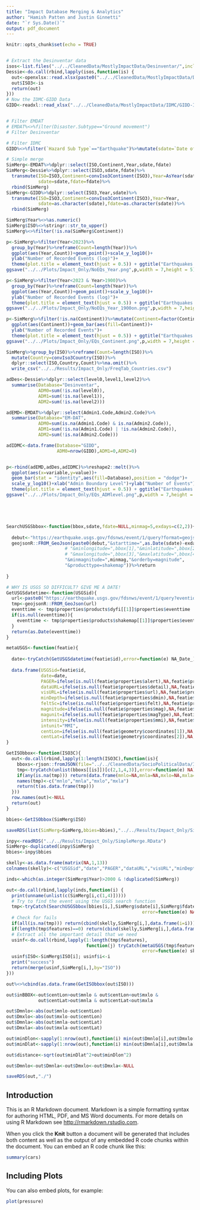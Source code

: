 ```yaml
---
title: "Impact Database Merging & Analytics"
author: "Hamish Patten and Justin Ginnetti"
date: "`r Sys.Date()`"
output: pdf_document
---
```


```r

knitr::opts_chunk$set(echo = TRUE)


# Extract the Desinventar data
isos<-list.files("../../CleanedData/MostlyImpactData/Desinventar/",include.dirs = T,all.files = T,recursive = T,ignore.case = T); isos<-isos[!grepl(".xlsx",isos)]
Dessie<-do.call(rbind,lapply(isos,function(is) {
  out<-openxlsx::read.xlsx(paste0("../../CleanedData/MostlyImpactData/Desinventar/",is,"/",is,".xlsx"))
  out$ISO3<-is
  return(out)
}))
# Now the IDMC-GIDD Data
GIDD<-readxl::read_xlsx("../../CleanedData/MostlyImpactData/IDMC/GIDD-IDMC.xlsx")


# Filter EMDAT
# EMDAT%<>%filter(Disaster.Subtype=="Ground movement")
# Filter Desinventar

# Filter IDMC
GIDD%<>%filter(`Hazard Sub Type`=="Earthquake")%>%mutate(sdate=`Date of Event (start)`)%>%dplyr::select(-`Date of Event (start)`)

# Simple merge
SimMerg<-EMDAT%>%dplyr::select(ISO,Continent,Year,sdate,fdate)
SimMerg<-Dessie%>%dplyr::select(ISO3,sdate,fdate)%>%
  transmute(ISO=ISO3,Continent=convIso3Continent(ISO3),Year=AsYear(sdate),
            sdate=sdate,fdate=fdate)%>%
  rbind(SimMerg)
SimMerg<-GIDD%>%dplyr::select(ISO3,Year,sdate)%>%
  transmute(ISO=ISO3,Continent=convIso3Continent(ISO3),Year=Year,
            sdate=as.character(sdate),fdate=as.character(sdate))%>%
  rbind(SimMerg)

SimMerg$Year%<>%as.numeric()
SimMerg$ISO%<>%stringr::str_to_upper()
SimMerg%<>%filter(!is.na(SimMerg$Continent))

p<-SimMerg%>%filter(Year<2023)%>%
  group_by(Year)%>%reframe(Count=length(Year))%>%
  ggplot(aes(Year,Count))+geom_point()+scale_y_log10()+
  ylab("Number of Recorded Events (log)")+
  theme(plot.title = element_text(hjust = 0.5)) + ggtitle("Earthquakes Only");p
ggsave("../../Plots/Impact_Only/NoEQs_Year.png",p,width = 7,height = 5)

p<-SimMerg%>%filter(Year<2023 & Year>1900)%>%
  group_by(Year)%>%reframe(Count=length(Year))%>%
  ggplot(aes(Year,Count))+geom_point()+scale_y_log10()+
  ylab("Number of Recorded Events (log)")+
  theme(plot.title = element_text(hjust = 0.5)) + ggtitle("Earthquakes Only");p
ggsave("../../Plots/Impact_Only/NoEQs_Year_1900on.png",p,width = 7,height = 5)

p<-SimMerg%>%filter(!is.na(Continent))%>%mutate(Continent=factor(Continent))%>%
  ggplot(aes(Continent))+geom_bar(aes(fill=Continent))+
  ylab("Number of Recorded Events")+
  theme(plot.title = element_text(hjust = 0.5)) + ggtitle("Earthquakes Only");p
ggsave("../../Plots/Impact_Only/EQs_Continent.png",p,width = 7,height = 5)

SimMerg%>%group_by(ISO)%>%reframe(Count=length(ISO))%>%
  mutate(Country=convIso3Country(ISO))%>%
  dplyr::select(ISO,Country,Count)%>%na.omit()%>%
  write_csv("../../Results/Impact_Only/FreqTab_Countries.csv")

adDes<-Dessie%>%dplyr::select(level0,level1,level2)%>%
  summarise(Database="Desinventar",
            ADM0=sum(!is.na(level0)),
            ADM1=sum(!is.na(level1)),
            ADM2=sum(!is.na(level2)))

adEMD<-EMDAT%>%dplyr::select(Admin1.Code,Admin2.Code)%>%
  summarise(Database="EM-DAT",
            ADM0=sum(is.na(Admin1.Code) & is.na(Admin2.Code)),
            ADM1=sum(!is.na(Admin1.Code) | !is.na(Admin2.Code)),
            ADM2=sum(!is.na(Admin2.Code)))

adIDMC<-data.frame(Database="GIDD",
                   ADM0=nrow(GIDD),ADM1=0,ADM2=0)


p<-rbind(adEMD,adDes,adIDMC)%>%reshape2::melt()%>%
  ggplot(aes(x=variable,y=value))+
  geom_bar(stat = "identity",aes(fill=Database),position = "dodge")+
  scale_y_log10()+xlab("Admin Boundary Level")+ylab("Number of Events")+ylim(c(0,7000))+
  theme(plot.title = element_text(hjust = 0.5)) + ggtitle("Earthquakes Only");p
ggsave("../../Plots/Impact_Only/EQs_ADMlevel.png",p,width = 7,height = 5)





SearchUSGSbbox<-function(bbox,sdate,fdate=NULL,minmag=5,exdays=c(2,2)){
  
  debut<-"https://earthquake.usgs.gov/fdsnws/event/1/query?format=geojson"
  geojsonR::FROM_GeoJson(paste0(debut,"&starttime=",as.Date(sdate)-exdays[1],"&endtime=",as.Date(fdate)+exdays[1],
                      # "&minlongitude=",bbox[1],"&minlatitude=",bbox[2],
                      # "&maxlongitude=",bbox[3],"&maxlatitude=",bbox[4],
                      "&minmagnitude=",minmag,"&orderby=magnitude",
                      "&producttype=shakemap"))%>%return
  
}

# WHY IS USGS SO DIFFICULT? GIVE ME A DATE!
GetUSGSdatetime<-function(USGSid){
  url<-paste0("https://earthquake.usgs.gov/fdsnws/event/1/query?eventid=",USGSid,"&format=geojson")
  tmp<-geojsonR::FROM_GeoJson(url)
  eventtime <- tmp$properties$products$dyfi[[1]]$properties$eventtime
  if(is.null(eventtime)){
    eventtime <- tmp$properties$products$shakemap[[1]]$properties$eventtime
  }
  return(as.Date(eventtime))
}

metaUSGS<-function(featie){
  
  date<-tryCatch(GetUSGSdatetime(featie$id),error=function(e) NA_Date_)
  
  data.frame(USGSid=featie$id,
             date=date,
             PAGER=ifelse(is.null(featie$properties$alert),NA,featie$properties$alert),
             dataURL=ifelse(is.null(featie$properties$detail),NA,featie$properties$detail),
             visURL=ifelse(is.null(featie$properties$url),NA,featie$properties$url),
             minDepth=ifelse(is.null(featie$properties$dmin),NA,featie$properties$dmin),
             feltSc=ifelse(is.null(featie$properties$felt),NA,featie$properties$felt),
             magnitude=ifelse(is.null(featie$properties$mag),NA,featie$properties$mag),
             magunit=ifelse(is.null(featie$properties$magType),NA,featie$properties$magType),
             intensity=ifelse(is.null(featie$properties$mmi),NA,featie$properties$mmi),
             intunit="MMI",
             centLon=ifelse(is.null(featie$geometry$coordinates[1]),NA,featie$geometry$coordinates[1]),
             centLat=ifelse(is.null(featie$geometry$coordinates[2]),NA,featie$geometry$coordinates[2]))
}

GetISObbox<-function(ISO3C){
  out<-do.call(rbind,lapply(1:length(ISO3C),function(is){
    bboxs<-rjson::fromJSON(file="../../CleanedData/SocioPoliticalData/ISO_BBOX.json")
    tmp<-tryCatch(unlist(bboxs[[is]])[c(2,1,4,3)],error=function(e) NA)
    if(any(is.na(tmp))) return(data.frame(mnlo=NA,mnla=NA,mxlo=NA,mxla=NA))
    names(tmp)<-c("mnlo","mnla","mxlo","mxla")
    return(t(as.data.frame(tmp)))
  }))
  row.names(out)<-NULL
  return(out)
}

bbies<-GetISObbox(SimMerg$ISO)

saveRDS(list(SimMerg=SimMerg,bbies=bbies),"../../Results/Impact_Only/SimpleMerge.RData")

inpy<-readRDS("../../Results/Impact_Only/SimpleMerge.RData")
SimMerg<-duplicated(inpy$SimMerg)
bbies<-inpy$bbies

skelly<-as.data.frame(matrix(NA,1,13))
colnames(skelly)<-c("USGSid","date","PAGER","dataURL","visURL","minDepth","feltSc","magnitude","magunit","intensity","intunit","centLon","centLat")

inds<-which(as.integer(SimMerg$Year)>2000 & !duplicated(SimMerg))

out<-do.call(rbind,lapply(inds,function(i) {
  print(unname(unlist(c(SimMerg[i,c(1,4)]))))
  # Try to find the event using the USGS search function
  tmp<-tryCatch(SearchUSGSbbox(bbies[i,],SimMerg$sdate[i],SimMerg$fdate[i],minmag=5,exdays = c(2,2)),
                                                   error=function(e) NA)
  # Check for fails
  if(all(is.na(tmp))) return(cbind(skelly,SimMerg[i,],data.frame(i=i)))
  if(length(tmp$features)==0) return(cbind(skelly,SimMerg[i,],data.frame(i=i)))
  # Extract all the important detail that we need
  usinf<-do.call(rbind,lapply(1:length(tmp$features),
                              function(j) tryCatch(metaUSGS(tmp$features[[j]]),
                                                   error=function(e) skelly)))
  usinf$ISO<-SimMerg$ISO[i]; usinf$i<-i
  print("success")
  return(merge(usinf,SimMerg[i,],by="ISO"))
}))

out%<>%cbind(as.data.frame(GetISObbox(out$ISO)))

out$inBBOX<-out$centLon>out$mnlo & out$centLon<out$mxlo &
            out$centLat>out$mnla & out$centLat<out$mxla

out$Dmnlo<-abs(out$mnlo-out$centLon)
out$Dmxlo<-abs(out$mxlo-out$centLon)
out$Dmnla<-abs(out$mnla-out$centLat)
out$Dmxla<-abs(out$mxla-out$centLat)

out$minDlon<-sapply(1:nrow(out),function(i) min(out$Dmnlo[i],out$Dmxlo[i]))
out$minDlat<-sapply(1:nrow(out),function(i) min(out$Dmnla[i],out$Dmxla[i]))

out$distance<-sqrt(out$minDlat^2+out$minDlon^2)

out$Dmnlo<-out$Dmnla<-out$Dmxlo<-out$Dmxla<-NULL

saveRDS(out,"./")
```

## Introduction

This is an R Markdown document. Markdown is a simple formatting syntax for authoring HTML, PDF, and MS Word documents. For more details on using R Markdown see <http://rmarkdown.rstudio.com>.

When you click the **Knit** button a document will be generated that includes both content as well as the output of any embedded R code chunks within the document. You can embed an R code chunk like this:

```r
summary(cars)
```

## Including Plots

You can also embed plots, for example:

```r
plot(pressure)


























































```

Note that the `echo = FALSE` parameter was added to the code chunk to prevent printing of the R code that generated the plot.
